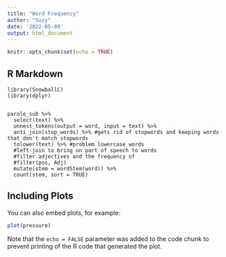 ```yaml
---
title: "Word Frequency"
author: "Suzy"
date: '2022-05-09'
output: html_document
---
```


```r
knitr::opts_chunk$set(echo = TRUE)
```

## R Markdown


```Finding
library(SnowballC)
library(dplyr)
  

parole_sub %>%
  select(text) %>%
  unnest_tokens(output = word, input = text) %>%
  anti_join(stop_words) %>% #gets rid of stopwords and keeping words that don't match stopwords 
  tolower(text) %>% #problem lowercase words
  #left-join to bring on part of speech to words
  #filter adjectives and the frequency of 
  #filter(pos, Adj)
  mutate(stem = wordStem(word)) %>%
  count(stem, sort = TRUE)

```

## Including Plots

You can also embed plots, for example:

```r
plot(pressure)
```

Note that the `echo = FALSE` parameter was added to the code chunk to prevent printing of the R code that generated the plot.
